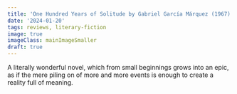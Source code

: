 ```yaml
---
title: 'One Hundred Years of Solitude by Gabriel García Márquez (1967)'
date: '2024-01-20'
tags: reviews, literary-fiction
image: true
imageClass: mainImageSmaller
draft: true
---
```


A literally wonderful novel, which from small beginnings grows into an epic, as if the mere piling on of more and more events is enough to create a reality full of meaning. 